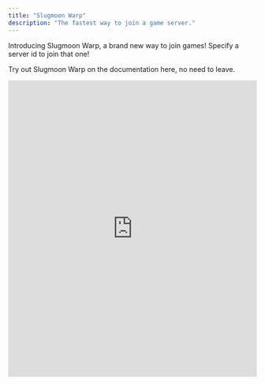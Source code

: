 ```yaml
---
title: "Slugmoon Warp"
description: "The fastest way to join a game server."
---
```


Introducing Slugmoon Warp, a brand new way to join games\! Specify a server id to join that one\!

Try out Slugmoon Warp on the documentation here, no need to leave.

<iframe src="https://warp.slugmoon.lol" width="100%" height="600px" frameborder="0" allowfullscreen />

Visit it here.

<Card title="Slugmoon Warp Site" icon="sparkles" href="https://warp.slugmoon.lol">
  Visit the main site here\!
</Card>